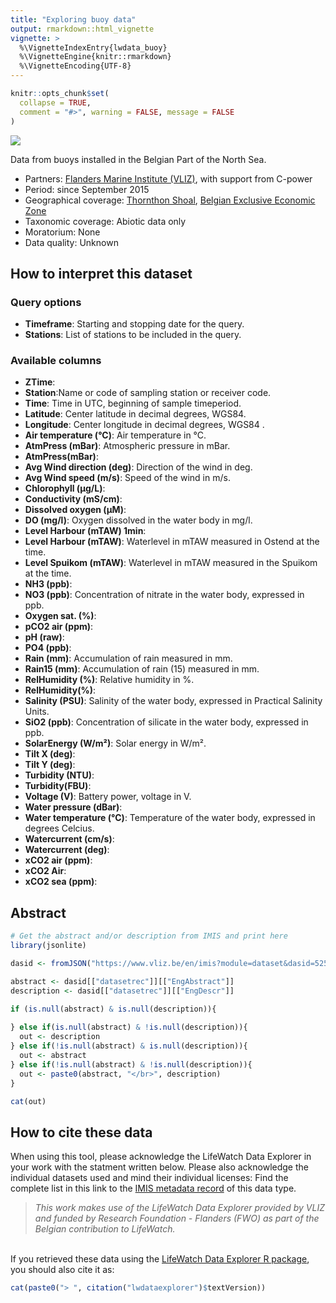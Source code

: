 ```yaml
---
title: "Exploring buoy data"
output: rmarkdown::html_vignette
vignette: >
  %\VignetteIndexEntry{lwdata_buoy}
  %\VignetteEngine{knitr::rmarkdown}
  %\VignetteEncoding{UTF-8}
---
```


```r
knitr::opts_chunk$set(
  collapse = TRUE,
  comment = "#>", warning = FALSE, message = FALSE
)
```
<!--- Insert image  -->
<img src='https://www.lifewatch.be/code/images/lwde_buoy.png' class='rightimg'/>

<!--- Describe datatype in one or two sentences. -->
Data from buoys installed in the Belgian Part of the North Sea.

- Partners: [Flanders Marine Institute (VLIZ)](https://www.vliz.be/en/imis?module=institute&insid=36), with support from C-power
- Period: since September 2015
- Geographical coverage: [Thornthon Shoal](https://marineregions.org/gazetteer.php?p=details&id=2438), [Belgian Exclusive Economic Zone](https://www.marineregions.org/gazetteer.php?p=details&id=3293)
- Taxonomic coverage: Abiotic data only
- Moratorium: None
- Data quality: Unknown
 
## How to interpret this dataset
 
### Query options
* **Timeframe**: Starting and stopping date for the query.
* **Stations**:  List of stations to be included in the query.
 
### Available columns
* **ZTime**:                    
* **Station**:Name or code of sampling station or receiver code.               
* **Time**: Time in UTC, beginning of sample timeperiod.                  
* **Latitude**: Center latitude in decimal degrees, WGS84.               
* **Longitude**: Center longitude in decimal degrees, WGS84 .               
* **Air temperature (°C)**: Air temperature in °C.   
* **AtmPress (mBar)**: Atmospheric pressure in mBar.        
* **AtmPress(mBar)**:        
* **Avg Wind direction (deg)**: Direction of the wind in deg.
* **Avg Wind speed (m/s)**: Speed of the wind in m/s.    
* **Chlorophyll (µg/L)**:    
* **Conductivity (mS/cm)**:     
* **Dissolved oxygen (µM)**:    
* **DO (mg/l)**: Oxygen dissolved in the water body in mg/l.               
* **Level Harbour (mTAW) 1min**:
* **Level Harbour (mTAW)**: Waterlevel in mTAW measured in Ostend at the time.    
* **Level Spuikom (mTAW)**: Waterlevel in mTAW measured in the Spuikom at the time.    
* **NH3 (ppb)**:                
* **NO3 (ppb)**: Concentration of nitrate in the water body, expressed in ppb.                
* **Oxygen sat. (%)**:          
* **pCO2 air (ppm)**:           
* **pH (raw)**:                 
* **PO4 (ppb)**:                
* **Rain (mm)**: Accumulation of rain measured in mm.               
* **Rain15 (mm)**: Accumulation of rain (15) measured in mm.             
* **RelHumidity (%)**: Relative humidity in %.            
* **RelHumidity(%)**:        
* **Salinity (PSU)**: Salinity of the water body, expressed in Practical Salinity Units.          
* **SiO2 (ppb)**: Concentration of silicate in the water body, expressed in ppb.         
* **SolarEnergy (W/m²)**: Solar energy in W/m².      
* **Tilt X (deg)**:             
* **Tilt Y (deg)**:             
* **Turbidity (NTU)**:          
* **Turbidity(FBU)**:           
* **Voltage (V)**: Battery power, voltage in V.             
* **Water pressure (dBar)**:    
* **Water temperature (°C)**: Temperature of the water body, expressed in degrees Celcius.  
* **Watercurrent (cm/s)**:      
* **Watercurrent (deg)**:       
* **xCO2 air (ppm)**:           
* **xCO2 Air**:                 
* **xCO2 sea (ppm)**:  



## Abstract
```r
# Get the abstract and/or description from IMIS and print here
library(jsonlite)

dasid <- fromJSON("https://www.vliz.be/en/imis?module=dataset&dasid=5252&show=json")

abstract <- dasid[["datasetrec"]][["EngAbstract"]]
description <- dasid[["datasetrec"]][["EngDescr"]]

if (is.null(abstract) & is.null(description)){
  
} else if(is.null(abstract) & !is.null(description)){
  out <- description
} else if(!is.null(abstract) & is.null(description)){
  out <- abstract
} else if(!is.null(abstract) & !is.null(description)){
  out <- paste0(abstract, "</br>", description)
}

cat(out)
```
 
## How to cite these data

When using this tool, please acknowledge the LifeWatch Data Explorer in your work with the statment written below. Please also acknowledge the individual datasets used and mind their individual licenses: Find the complete list in this link to the [IMIS metadata record](https://www.vliz.be/en/imis?module=dataset&dasid=5252) of this data type.

> _This work makes use of the LifeWatch Data Explorer provided by VLIZ and funded by Research Foundation - Flanders (FWO) as part of the Belgian contribution to LifeWatch._

</br>
If you retrieved these data using the [LifeWatch Data Explorer R package](https://github.com/lifewatch/lwdataexplorer/), you should also cite it as: 

```r
cat(paste0("> ", citation("lwdataexplorer")$textVersion))
```
